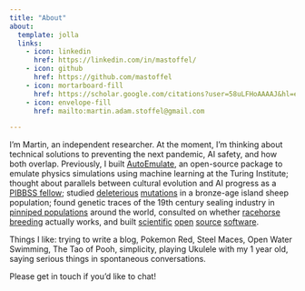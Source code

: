 ```yaml
---
title: "About"
about:
  template: jolla
  links:
    - icon: linkedin
      href: https://linkedin.com/in/mastoffel/
    - icon: github
      href: https://github.com/mastoffel
    - icon: mortarboard-fill
      href: https://scholar.google.com/citations?user=58uLFHoAAAAJ&hl=en&oi=ao
    - icon: envelope-fill
      href: mailto:martin.adam.stoffel@gmail.com

---
```


I'm Martin, an independent researcher. At the moment, I'm thinking about technical solutions to preventing the next pandemic, AI safety, and how both overlap. Previously, I built [AutoEmulate](https://github.com/alan-turing-institute/autoemulate), an open-source package to emulate physics simulations using machine learning at the Turing Institute; thought about parallels between cultural evolution and AI progress as a [PIBBSS fellow](https://pibbss.ai/); studied [deleterious](https://www.nature.com/articles/s41467-021-23222-9) [mutations](https://academic.oup.com/evlett/article/5/3/187/6697630) in a bronze-age island sheep population; found genetic traces of the 19th century sealing industry in [pinniped populations](https://www.nature.com/articles/s41467-018-06695-z) around the world, consulted on whether [racehorse breeding](https://scholar.google.com/citations?view_op=view_citation&hl=en&user=58uLFHoAAAAJ&sortby=pubdate&citation_for_view=58uLFHoAAAAJ:bEWYMUwI8FkC) actually works, and built [scientific](https://besjournals.onlinelibrary.wiley.com/doi/full/10.1111/2041-210X.12797) [open](https://journals.plos.org/plosone/article?id=10.1371/journal.pone.0198311) [source](https://peerj.com/articles/11414/) [software](https://besjournals.onlinelibrary.wiley.com/doi/full/10.1111/2041-210X.12588).

Things I like: trying to write a blog, Pokemon Red, Steel Maces, Open Water Swimming, The Tao of Pooh, simplicity, playing Ukulele with my 1 year old, saying serious things in spontaneous conversations. 


Please get in touch if you'd like to chat!

